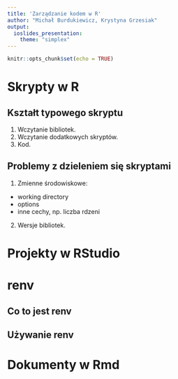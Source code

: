 ```yaml
---
title: 'Zarządzanie kodem w R'
author: "Michał Burdukiewicz, Krystyna Grzesiak"
output: 
  ioslides_presentation:
    theme: "simplex"
---
```


<link href="https://fonts.googleapis.com/css?family=Montserrat&display=swap" rel="stylesheet">

<style>
slides > slide {
  font-family: 'Montserrat', sans-serif;
}

.center {
  display: block;
  margin-left: auto;
  margin-right: auto;

}


</style>

```r
knitr::opts_chunk$set(echo = TRUE)
```

# Skrypty w R

## Kształt typowego skryptu

1. Wczytanie bibliotek.
2. Wczytanie dodatkowych skryptów.
3. Kod.

## Problemy z dzieleniem się skryptami

1. Zmienne środowiskowe:
  - working directory
  - options
  - inne cechy, np. liczba rdzeni
2. Wersje bibliotek.

# Projekty w RStudio

# renv

## Co to jest renv

## Używanie renv

# Dokumenty w Rmd
